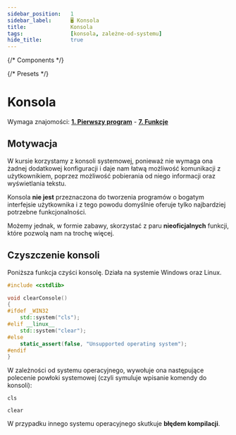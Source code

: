 ```yaml
---
sidebar_position:	1
sidebar_label:		🖥 Konsola
title:				Konsola
tags:				[konsola, zależne-od-systemu]
hide_title:			true
---
```


{/* Components */}

{/* Presets */}

<NotFinished />

# Konsola

Wymaga znajomości: [**1. Pierwszy program**](../../first-program) - [**7. Funkcje**](../../functions)

## Motywacja

W kursie korzystamy z konsoli systemowej, ponieważ nie wymaga ona
żadnej dodatkowej konfiguracji i daje nam łatwą możliwość
komunikacji z użytkownikiem, poprzez możliwość pobierania od niego informacji
oraz wyświetlania tekstu.

Konsola **nie jest** przeznaczona do tworzenia programów o bogatym
interfejsie użytkownika i z tego powodu domyślnie oferuje tylko
najbardziej potrzebne funkcjonalności.

Możemy jednak, w formie zabawy, skorzystać z paru **nieoficjalnych**
funkcji, które pozwolą nam na trochę więcej.

## Czyszczenie konsoli

Poniższa funkcja czyści konsolę. Działa na systemie Windows oraz Linux.

```cpp
#include <cstdlib>

void clearConsole()
{
#ifdef _WIN32
	std::system("cls");
#elif __linux__
	std::system("clear");
#else
	static_assert(false, "Unsupported operating system");
#endif
}
```

W zależności od systemu operacyjnego, wywołuje ona następujące
polecenie powłoki systemowej (czyli symuluje wpisanie komendy do konsoli):

<Tabs>
<TabItem value="windows" label="Windows" default>

```shell
cls
```

</TabItem>
<TabItem value="linux" label="Linux">

```shell
clear
```

</TabItem>
</Tabs>

W przypadku innego systemu operacyjnego skutkuje **błędem kompilacji**.